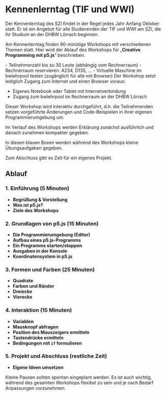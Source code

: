 
# Kennenlerntag (TIF und WWI)

Der Kennenlerntag des SZI findet in der Regel jedes Jahr Anfang Oktober statt. 
Er ist ein Angebot für alle Studierenden der TIF und WWI am SZI, die ihr Studium an der DHBW Lörrach beginnen.

Am Kennenlerntag finden 90-minütige Workshops mit verschiedenen Themen statt. 
Hier wird der Ablauf des Workshops für „**Creative Programming mit p5.js**“ beschrieben.

<Callout type="warning">
- Teilnehmerzahl bis zu 30 Leute (abhängig vom Rechnerraum)
- Rechnerraum reservieren: A234, D135, …
- Virtuelle Maschine im bwlehrpool testen (zugänglich für alle mit Browser)
</Callout>

<Callout>
Der Workshop setzt lediglich Zugang zum Internet und einen Browser voraus:

- Eigenes Notebook oder Tablet mit Internetverbindung
- Zugang zum bwlehrpool im Rechnerraum an der DHBW Lörrach
</Callout>

<Callout type="info">
Dieser Workshop wird interaktiv durchgeführt, d.h. die Teilnehmenden setzen vorgeführte Änderungen und Code-Beispielen in ihrer eigenen Programmierumgebung um.

Im Verlauf des Workshops werden Erklärung zunächst ausführlich und danach zunehmen kompakter gegeben.

In diesen blauen Boxen werden während des Workshops kleine Übungsaufgaben gegeben.

Zum Abschluss gibt es Zeit für ein eigenes Projekt.
</Callout>

## Ablauf

### 1. Einführung (5 Minuten)
- **Begrüßung & Vorstellung**
- **Was ist p5.js?**
- **Ziele des Workshops**

### 2. Grundlagen von p5.js (15 Minuten)
- **Die Programmierumgebung (Editor)**
- **Aufbau eines p5.js-Programms**
- **Ein Programms starten/stoppen**
- **Ausgaben in der Konsole**
- **Koordinatensystem in p5.js**

### 3. Formen und Farben (25 Minuten)

- **Quadrate**
- **Farben und Ränder**
- **Dreiecke**
- **Vierecke**

### 4. Interaktion (15 Minuten)

- **Variablen**
- **Mausknopf abfragen**
- **Position des Mauszeigers ermitteln**
- **Tastendrücke ermitteln**
- **Bedingungen mit `if` formulieren**

### 5. Projekt und Abschluss (restliche Zeit)

- **Eigene Ideen umsetzen**

<Callout>
  Kleine Pausen sollten spontan eingeplant werden. Es ist auch wichtig, während des gesamten Workshops flexibel zu sein und je nach Bedarf Anpassungen vorzunehmen.
</Callout>
